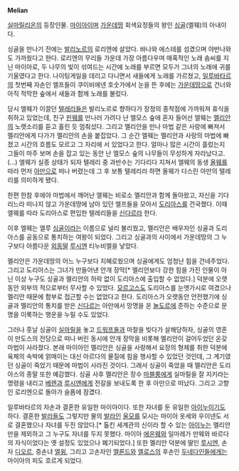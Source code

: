 '''Melian'''

[[실마릴리온]]의 등장인물. [[마이아]]이며 [[가운데땅]] 회색요정들의 왕인 [[싱골]](엘웨)의 아내이다.

싱골을 만나기 전에는 [[발리노르]]의 로리엔에 살았다. 바나와 에스테를 섬겼으며 야반나와도 가까웠다고 한다. 로리엔의 무리들 가운데 가장 아름다우며 매혹적인 노래 솜씨를 지닌 마이아로, 두 나무의 빛이 섞여드는 시간에 노래를 부르면 모두가 그녀의 노래에 귀를 기울였다고 한다. 나이팅게일을 데리고 다니면서 새들에게 노래를 가르쳤고, [[일루바타르]]의 첫번째 자손인 엘프들이 쿠이비에넨 호숫가에서 눈을 뜬 후에는 [[가운데땅]]으로 건너와 아직 적막한 숲에서 새들과 함께 노래를 불렀다.

당시 엘웨가 이끌던 [[텔레리]]들은 발리노르로 향하다가 장정의 종착점에 가까워져 휴식을 취하고 있었는데, 친구 [[핀웨]]를 만나러 가려다 난 엘모스 숲에 혼자 들어선 엘웨는 [[멜리안]]의 노랫소리를 듣고 홀린 듯 멈춰섰다. 그리고 멜리안을 만나 마법 같은 사랑에 빠져서 멜리안에게 다가가 멜리안의 손을 붙잡았다. 그 순간 엘웨는 멜리안과 사랑의 마법에 빠졌고 시간의 흐름도 모르고 그 자리에 서 있었다고 한다. 얼마나 많은 시간이 흘렀는지 그들이 마주 보며 손을 잡고 있는 동안 난 엘모스 숲의 나무들이 무성하게 자라났다고.(...) 엘웨가 실종 상태가 되자 텔레리 중 과반수는 기다리다 지쳐서 엘웨의 동생 [[올웨]]를 따라 먼저 [[아만]]으로 떠나 버렸는데 그 후 보통 텔레리라 하면 올웨가 다스린 아만의 텔레리를 의미하게 됐다. 

한편 한참 후에야 마법에서 깨어난 엘웨는 비로소 멜리안과 함께 돌아왔고, 자신을 기다리느라 떠나지 않고 가운데땅에 남아 있던 엘프들을 모아서 [[도리아스]]를 건국했다. 이때 엘웨를 따라 도리아스로 편입한 텔레리들을 [[신다르]]라 한다.

이후 엘웨는 엘루 [[싱골]]이라는 이름으로 널리 불리웠고, 멜리안은 배우자인 싱골과 도리아스를 공동으로 통치하는 여왕이 되었다. 그리고 싱골과의 사이에서 가운데땅의 그 누구보다 아름다운 [[외동딸]] [[루시엔]] 티누비엘을 낳았다. 

멜리안은 가운데땅의 어느 누구보다 지혜로웠으며 싱골에게도 엄청난 힘을 건네주었다. 그리고 도리아스는 그녀가 만들어낸 안개 장막[* 멜리안보다 강한 힘을 가진 인물이 아닌 이상 누구도 싱골과 멜리안의 허락 없이 도리아스에 출입할 수 없었다.] 덕분에 오랫동안 외부의 적으로부터 무사할 수 있었다. [[모르고스]]도 도리아스를 눈엣가시로 여겼으나 멜리안 때문에 함부로 접근할 수는 없었다고 한다. 도리아스가 오랫동안 안전했기에 싱골과 멜리안의 통치를 받은 [[신다르]]는 아만에서 망명을 온 [[놀도르]]에 준하는 수준으로 문명을 이룩하는 행운을 누릴 수도 있었다.

그러나 훗날 싱골이 [[실마릴]]을 놓고 [[드워프]]들과 마찰을 빚다가 살해당하자, 싱골의 영혼이 만도스의 전당으로 떠나 버린 동시에 안개 장막을 비롯해 멜리안이 걸어두었던 온갖 마법이 사라졌다. 본래 마이아인 멜리안은 싱골을 사랑해서 요정의 형체를 취한 덕분에 육체의 속박에 얽매이는 대신 아르다의 물질에 힘을 행사할 수 있었던 것인데, 그 계기였던 싱골이 죽었기 때문에 마법이 사라진 것이다. 그래서 싱골이 죽었을 때 멜리안은 도리아스의 종말 또한 예감했다. 싱골 사후 멜리안은 장수 [[마블룽]]에게 실마릴을 잘 지키라는 명령을 내리고 [[베렌]]과 [[루시엔]]에게 전갈을 보내도록 한 후 아만으로 떠났다. 그리고 고향인 로리엔으로 돌아가 슬픔에 잠겼다. 

일루바타르의 자손과 결혼한 유일한 마이아이다. 또한 자녀를 둔 유일한 [[아이누]]이기도 하다. 결혼한 [[발라]]들도 그렇지만 물의 [[발라]]인 [[울모]]를 모시는 마이아 옷세와 우이넨도 서로 결혼했으나 자녀를 두진 않았다.[* 톨킨 세계관의 신이라 할 수 있는 [[아이누]]는 멜리안만을 제외하고 그 누구도 자녀를 두지 못했다. 마이아 [[에온웨]]와 일마레가 만웨와 바르다의 자식이었다는 옛 설정도 있었으나 폐기되었다.] 또한 멜리안 덕분에 딸인 [[루시엔]], 손자 [[디오르]], 증손녀 [[엘윙]], 그리고 고손자인 [[엘론드]]와 [[엘로스]]의 후손인 [[두네다인]]들에게는 마이아의 피도 흐르게 되었다. 
